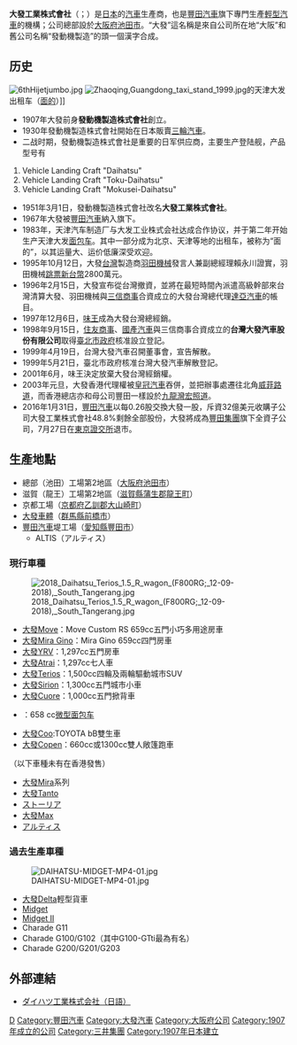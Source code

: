 {{Infobox company
|company_name = 大發工業株式會社
| company_name_en   = Daihatsu Motor Co., Ltd.
| company_logo   = [[檔案:Logo_大發工業株.svg|center]]
| company_type   = 非上市公司（{{tyo|7262}}）<br />2016年7月27日退市
| foundation     = 1907年3月1日
| location       = {{JAP}}[[大阪府|大阪府]][[池田市|池田市]]
| key_people     = 箕浦輝幸 社長
| industry       = 汽車業
| products       = 汽車
| revenue        = {{profit}}$134億8000萬美元（2006）
| net_income     = {{profit}}$40億美元（2006）
| num_employees  = 42575人（2016年4月1日）|
| company_slogan = Light you up 〜らしく、ともに軽やかに〜
| parent = [[豐田汽車|豐田汽車]]100%
| homepage       = [http://www.daihatsu.com Daihatsu.com]
}}

'''大發工業株式會社'''（{{jpn|j='''ダイハツ工業株式会社'''|hg=ダイハツこうぎょう|rm=Daihatsukōgyō kabushikigaisha}}；{{lang-en|'''Daihatsu Motor Co. Ltd.'''}}）是[[日本|日本]]的[[汽車|汽車]]生產商，也是[[豐田汽車|豐田汽車]]旗下專門生產[[輕型汽車|輕型汽車]]的機構；公司總部設於[[大阪府|大阪府]][[池田市|池田市]]。“大發”這名稱是來自公司所在地“大阪”和舊公司名稱“發動機製造”的頭一個漢字合成。

== 历史 ==
[[File:6thHijetjumbo.jpg|thumb]]
[[File:Zhaoqing,Guangdong_taxi_stand_1999.jpg|thumb]]的天津大发出租车（[[面的|面的]]）]]
* 1907年大發前身'''發動機製造株式會社'''創立。
* 1930年發動機製造株式會社開始在日本販賣[[三輪汽車|三輪汽車]]。
* 二战时期，發動機製造株式會社是重要的日军供应商，主要生产登陆舰，产品型号有
# Vehicle Landing Craft "Daihatsu"
# Vehicle Landing Craft "Toku-Daihatsu"
# Vehicle Landing Craft "Mokusei-Daihatsu" 
* 1951年3月1日，發動機製造株式會社改名'''大發工業株式會社'''。
* 1967年大發被[[豐田汽車|豐田汽車]]納入旗下。
* 1983年，天津汽车制造厂与大发工业株式会社达成合作协议，并于第二年开始生产天津大发[[面包车|面包车]]。其中一部分成为北京、天津等地的出租车，被称为“面的”，以其运量大、运价低廉深受欢迎。
* 1995年10月12日，大發[[台灣|台灣]]製造商[[羽田機械|羽田機械]]發言人兼副總經理賴永川證實，羽田機械[[跳票|跳票]][[新台幣|新台幣]]2800萬元。
* 1996年2月15日，大發宣布從台灣撤資，並將在最短時間內派遣高級幹部來台灣清算大發、羽田機械與[[三信商事|三信商事]]合資成立的大發台灣總代理[[達亞汽車|達亞汽車]]的帳目。
* 1997年12月6日，[[味王|味王]]成為大發台灣總經銷。
* 1998年9月15日，[[住友商事|住友商事]]、[[國產汽車股份有限公司|國產汽車]]與三信商事合資成立的'''台灣大發汽車股份有限公司'''取得[[臺北市政府|臺北市政府]]核准設立登記。
* 1999年4月19日，台灣大發汽車召開董事會，宣告解散。
* 1999年5月21日，臺北市政府核准台灣大發汽車解散登記。
* 2001年6月，味王決定放棄大發台灣經銷權。
* 2003年元旦，大發香港代理權被[[皇冠汽車|皇冠汽車]]吞併，並把辦事處遷往北角[[威菲路道|威菲路道]]，而香港總店亦和母公司豐田一樣設於[[九龍灣|九龍灣]][[宏照道|宏照道]]。
* 2016年1月31日，[[豐田汽車|豐田汽車]]以每0.26股交換大發一股，斥資32億美元收購子公司大發工業株式會社48.8%剩餘全部股份，大發將成為[[豐田集團|豐田集團]]旗下全資子公司，7月27日在[[東京證交所|東京證交所]]退市。

== 生產地點 ==
* 總部（池田）工場第2地區（[[大阪府|大阪府]][[池田市|池田市]]）
* 滋賀（龍王）工場第2地區（[[滋賀縣|滋賀縣]][[蒲生郡|蒲生郡]][[龍王町_(滋賀縣)|龍王町]]）
* 京都工場（[[京都府|京都府]][[乙訓郡|乙訓郡]][[大山崎町|大山崎町]]）
* [[大發車體|大發車體]]（[[群馬縣|群馬縣]][[前橋市|前橋市]]）
* [[豐田汽車|豐田汽車]]堤工場（[[愛知縣|愛知縣]][[豐田市|豐田市]]）
** ALTIS（アルティス）

=== 現行車種 ===
[[File:2018_Daihatsu_Terios_1.5_R_wagon_(F800RG;_12-09-2018),_South_Tangerang.jpg|thumb]]
* [[大發Move|大發Move]]：Move Custom RS 659cc五門小巧多用途房車 
* [[大發Mira_Gino|大發Mira Gino]]：Mira Gino 659cc四門房車 
* [[大發YRV|大發YRV]]：1,297cc五門房車
* [[大發Atrai|大發Atrai]]：1,297cc七人車
* [[大發Terios|大發Terios]]：1,500cc四輪及兩輪驅動城市SUV
* [[大發Sirion|大發Sirion]]：1,300cc五門城市小車
* [[大發Cuore|大發Cuore]]：1,000cc五門掀背車
* {{link-en|大發Hijet|Daihatsu Hijet}}：658 cc[[微型面包车|微型面包车]]
* [[大發Coo|大發Coo]]:TOYOTA bB雙生車
* [[大發Copen|大發Copen]]：660cc或1300cc雙人敞篷跑車
（以下車種未有在香港發售）

* [[大發Mira|大發Mira]]系列
* [[大發Tanto|大發Tanto]]
* [[ストーリア|ストーリア]]
* [[大發Max|大發Max]]
* [[アルティス|アルティス]]

=== 過去生產車種 ===
[[File:DAIHATSU-MIDGET-MP4-01.jpg|thumb]]
* [[大發Delta|大發Delta]]輕型貨車
* [[Midget|Midget]]
* [[Midget_II|Midget II]]
*Charade G11
*Charade G100/G102（其中G100-GTti最為有名）
*Charade G200/G201/G203

== 外部連結 ==
{{Commons category|Daihatsu}}
* [http://www.daihatsu.co.jp/ ダイハツ工業株式会社（日語）] {{Wayback|url=http://www.daihatsu.co.jp/ |date=20110129130935 }}

[[Category:日本汽車公司|D]]
[[Category:豐田汽車|Category:豐田汽車]]
[[Category:大發汽車|Category:大發汽車]]
[[Category:大阪府公司|Category:大阪府公司]]
[[Category:1907年成立的公司|Category:1907年成立的公司]]
[[Category:三井集團|Category:三井集團]]
[[Category:1907年日本建立|Category:1907年日本建立]]